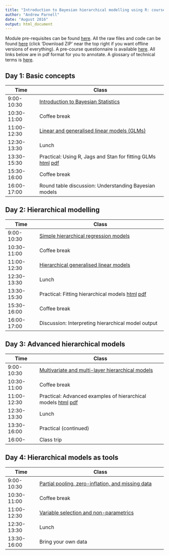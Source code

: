 ```yaml
---
title: "Introduction to Bayesian hierarchical modelling using R: course timetable"
author: "Andrew Parnell"
date: "August 2016"
output: html_document
---
```


Module pre-requisites can be found [here](https://rawgit.com/andrewcparnell/bhm_course/master/Prerequisites.html). All the raw files and code can be found [here](https://github.com/andrewcparnell/bhm_course) (click 'Download ZIP' near the top right if you want offline versions of everything). A pre-course questionnaire is available [here](https://docs.google.com/forms/d/e/1FAIpQLSd5esC5BX-CSgZel7tH-Y9bJASXqRl-RyGwGsxQfaRUfECu1g/viewform). All links below are in pdf format for you to annotate. A glossary of technical terms is [here](https://rawgit.com/andrewcparnell/bhm_course/master/glossary.html).

## Day 1: Basic concepts

Time  | Class
------------- | ----------------------------------------------------
9:00-10:30 | [Introduction to Bayesian Statistics](https://rawgit.com/andrewcparnell/bhm_course/master/slides/class_1_intro.pdf)
10:30-11:00 | Coffee break
11:00-12:30 | [Linear and generalised linear models (GLMs)](https://rawgit.com/andrewcparnell/bhm_course/master/slides/class_2_glms.pdf)
12:30-13:30 | Lunch
13:30-15:30 | Practical: Using R, Jags and Stan for fitting GLMs [html](https://rawgit.com/andrewcparnell/bhm_course/master/practicals/practical_1_R_jags_stan_GLMs_local.html) [pdf](https://rawgit.com/andrewcparnell/bhm_course/master/practicals/practical_1_R_jags_stan_GLMs_local.pdf)
15:30-16:00 | Coffee break
16:00-17:00 | Round table discussion: Understanding Bayesian models 

## Day 2: Hierarchical modelling

Time  | Class
------------- | ----------------------------------------------------
9:00-10:30 | [Simple hierarchical regression models](https://rawgit.com/andrewcparnell/bhm_course/master/slides/class_3_hlms.pdf)
10:30-11:00 | Coffee break
11:00-12:30 | [Hierarchical generalised linear models](https://rawgit.com/andrewcparnell/bhm_course/master/slides/class_4_hglms.pdf)
12:30-13:30 | Lunch 
13:30-15:30 | Practical: Fitting hierarchical models [html](https://rawgit.com/andrewcparnell/bhm_course/master/practicals/practical_2_hglms.html) [pdf](https://rawgit.com/andrewcparnell/bhm_course/master/practicals/practical_2_hglms.pdf)
15:30-16:00 | Coffee break
16:00-17:00 | Discussion: Interpreting hierarchical model output

## Day 3: Advanced hierarchical models

Time  | Class
------------- | ----------------------------------------------------
9:00-10:30 | [Multivariate and multi-layer hierarchical models](https://rawgit.com/andrewcparnell/bhm_course/master/slides/class_5_multihms.pdf)
10:30-11:00 | Coffee break
11:00-12:30 | Practical: Advanced examples of hierarchical models [html](https://rawgit.com/andrewcparnell/bhm_course/master/practicals/practical_3_advanced_hglms.html) [pdf](https://rawgit.com/andrewcparnell/bhm_course/master/practicals/practical_3_advanced_hglms.pdf)
12:30-13:30 | Lunch 
13:30-16:00 | Practical (continued)
16:00- | Class trip

## Day 4: Hierarchical models as tools

Time  | Class
------------- | ----------------------------------------------------
9:00-10:30 | [Partial pooling, zero-inflation, and missing data](https://rawgit.com/andrewcparnell/bhm_course/master/slides/class_6_pp_zi_multinom.pdf)
10:30-11:00 | Coffee break
11:00-12:30 | [Variable selection and non-parametrics](https://rawgit.com/andrewcparnell/bhm_course/master/slides/class_7_varsel.pdf)
12:30-13:30 | Lunch
13:30-16:00 | Bring your own data

